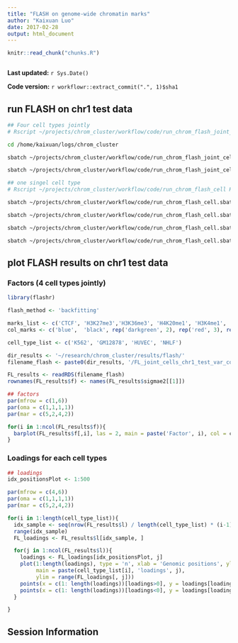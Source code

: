 ```yaml
---
title: "FLASH on genome-wide chromatin marks"
author: "Kaixuan Luo"
date: 2017-02-28
output: html_document
---
```


```r
knitr::read_chunk("chunks.R")
```

```r
```

**Last updated:** `r Sys.Date()`

**Code version:** `r workflowr::extract_commit(".", 1)$sha1`

## run FLASH on chr1 test data

```bash

## Four cell types jointly
# Rscript ~/projects/chrom_cluster/workflow/code/run_chrom_flash_joint_cells.R backfitting

cd /home/kaixuan/logs/chrom_cluster

sbatch ~/projects/chrom_cluster/workflow/code/run_chrom_flash_joint_cells.sbatch greedy

sbatch ~/projects/chrom_cluster/workflow/code/run_chrom_flash_joint_cells.sbatch backfitting

## one singel cell type
# Rscript ~/projects/chrom_cluster/workflow/code/run_chrom_flash_cell K562 backfitting

sbatch ~/projects/chrom_cluster/workflow/code/run_chrom_flash_cell.sbatch K562 backfitting

sbatch ~/projects/chrom_cluster/workflow/code/run_chrom_flash_cell.sbatch GM12878 backfitting

sbatch ~/projects/chrom_cluster/workflow/code/run_chrom_flash_cell.sbatch HUVEC backfitting

sbatch ~/projects/chrom_cluster/workflow/code/run_chrom_flash_cell.sbatch NHLF backfitting


```

## plot FLASH results on chr1 test data

### Factors (4 cell types jointly)
```r
library(flashr)

flash_method <- 'backfitting'

marks_list <- c('CTCF', 'H3K27me3','H3K36me3', 'H4K20me1', 'H3K4me1', 'H3K4me2', 'H3K4me3','H3K27ac', 'H3K9ac', 'Control')
col_marks <- c('blue',  'black', rep('darkgreen', 2), rep('red', 3), rep('orange', 2), 'darkgray')

cell_type_list <- c('K562', 'GM12878', 'HUVEC', 'NHLF')

dir_results <- '~/research/chrom_cluster/results/flash/'
filename_flash <- paste0(dir_results, '/FL_joint_cells_chr1_test_var_col_', flash_method, '.rds')

FL_results <- readRDS(filename_flash)
rownames(FL_results$f) <- names(FL_results$sigmae2[[1]])

## factors
par(mfrow = c(1,6))
par(oma = c(1,1,1,1))
par(mar = c(5,2,4,2))

for(i in 1:ncol(FL_results$f)){
  barplot(FL_results$f[,i], las = 2, main = paste('Factor', i), col = col_marks)
}

```

### Loadings for each cell types
```r
## loadings
idx_positionsPlot <- 1:500

par(mfrow = c(4,6))
par(oma = c(1,1,1,1))
par(mar = c(5,2,4,2))

for(i in 1:length(cell_type_list)){
  idx_sample <- seq(nrow(FL_results$l) / length(cell_type_list) * (i-1) + 1, nrow(FL_results$l) / length(cell_type_list) * i)
  range(idx_sample)
  FL_loadings <- FL_results$l[idx_sample, ]

  for(j in 1:ncol(FL_results$l)){
    loadings <- FL_loadings[idx_positionsPlot, j]
    plot(1:length(loadings), type = 'n', xlab = 'Genomic positions', ylab = '',
         main = paste(cell_type_list[i], 'loadings', j),
         ylim = range(FL_loadings[, j]))
    points(x = c(1: length(loadings))[loadings>0], y = loadings[loadings>0], type = 'h', col = 'red')
    points(x = c(1: length(loadings))[loadings<0], y = loadings[loadings<0], type = 'h', col = 'blue')
  }

}

```

## Session Information

```r
```
